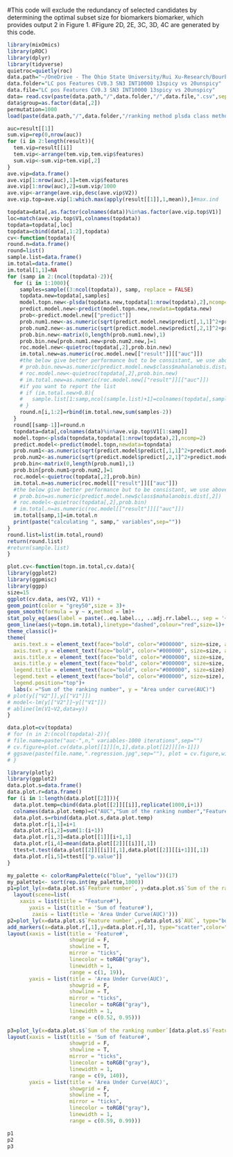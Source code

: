 #This code will exclude the redundancy of selected candidates by determining the optimal subset size for biomarkers biomarker, which provides output 2 in Figure 1.
#Figure 2D, 2E, 3C, 3D, 4C are generated by this code.

```r
library(mixOmics)
library(pROC)
library(dplyr)
library(tidyverse)
quietroc=quietly(roc)
data.path="~/OneDrive - The Ohio State University/Rui Xu-Research/Bourbon study II 2021S-/Data Archive"
data.folder="LC pos Features CV0.3 SN3 INT10000 13spicy vs 20unspicy"
data.file="LC pos Features CV0.3 SN3 INT10000 13spicy vs 20unspicy"
data= read.csv(paste(data.path,"/",data.folder,"/",data.file,".csv",sep=""))
data$group=as.factor(data[,2])
permutation=1000
load(paste(data.path,"/",data.folder,"/ranking method plsda class method plsda ",permutation," iterations with 1408 compounds spicy.rda",sep=""))
```

```r
auc=result[[1]]
sum.vip=rep(0,nrow(auc))
for (i in 2:length(result)){
  tem.vip=result[[i]]
  tem.vip<-arrange(tem.vip,tem.vip$features)
  sum.vip<-sum.vip+tem.vip[,2]
}
ave.vip=data.frame()
ave.vip[1:nrow(auc),1]=tem.vip$features
ave.vip[1:nrow(auc),2]=sum.vip/1000
ave.vip<-arrange(ave.vip,desc(ave.vip$V2))
ave.vip.top=ave.vip[1:which.max(apply(result[[1]],1,mean)),]#max.ind
```

```r
topdata=data[,as.factor(colnames(data))%in%as.factor(ave.vip.top$V1)]
loc=match(ave.vip.top$V1,colnames(topdata))
topdata=topdata[,loc]
topdata=cbind(data[,1:2],topdata)
cv<-function(topdata){
round.n=data.frame()
round=list()
sample.list=data.frame()
im.total=data.frame()
im.total[1,1]=NA
for (samp in 2:(ncol(topdata)-2)){
  for (i in 1:1000){
    samples=sample((3:ncol(topdata)), samp, replace = FALSE)
    topdata.new=topdata[,samples]
    model.topn.new<-plsda(topdata.new,topdata[1:nrow(topdata),2],ncomp=2)
    predict.model.new<-predict(model.topn.new,newdata=topdata.new)
    prob<-predict.model.new[["predict"]]
    prob.num1.new<-as.numeric(sqrt(predict.model.new$predict[,1,1]^2+predict.model.new$predict[,1,2]^2))
    prob.num2.new<-as.numeric(sqrt(predict.model.new$predict[,2,1]^2+predict.model.new$predict[,2,2]^2))
    prob.bin.new<-matrix(0,length(prob.num1.new),1)
    prob.bin.new[prob.num1.new<prob.num2.new,]=1
    roc.model.new<-quietroc(topdata[,2],prob.bin.new)
    im.total.new=as.numeric(roc.model.new[["result"]][["auc"]])
    #the below give better performance but to be consistant, we use above
    # prob.bin.new=as.numeric(predict.model.new$class$mahalanobis.dist[,2])
    # roc.model.new<-quietroc(topdata[,2],prob.bin.new)
    # im.total.new=as.numeric(roc.model.new[["result"]][["auc"]])
    #if you want to report the list
    # if (im.total.new>0.8){
    #   sample.list[1:samp,ncol(sample.list)+1]=colnames(topdata[,samples])
    # }
    round.n[i,1:2]=rbind(im.total.new,sum(samples-2))
  }
  round[[samp-1]]=round.n
  topndata=data[,colnames(data)%in%ave.vip.top$V1[1:samp]]
  model.topn<-plsda(topndata,topdata[1:nrow(topdata),2],ncomp=2)
  predict.model<-predict(model.topn,newdata=topndata)
  prob.num1<-as.numeric(sqrt(predict.model$predict[,1,1]^2+predict.model$predict[,1,2]^2))
  prob.num2<-as.numeric(sqrt(predict.model$predict[,2,1]^2+predict.model$predict[,2,2]^2))
  prob.bin<-matrix(0,length(prob.num1),1)
  prob.bin[prob.num1<prob.num2,]=1
  roc.model<-quietroc(topdata[,2],prob.bin)
  im.total.n=as.numeric(roc.model[["result"]][["auc"]])
  #the below give better performance but to be consistant, we use above
  # prob.bin=as.numeric(predict.model.new$class$mahalanobis.dist[,2])
  # roc.model<-quietroc(topdata[,2],prob.bin)
  # im.total.n=as.numeric(roc.model[["result"]][["auc"]])
  im.total[samp,1]=im.total.n
  print(paste("calculating ", samp," variables",sep=""))
}
round.list=list(im.total,round)
return(round.list)
#return(sample.list)
}
```


```r
plot.cv<-function(topn.im.total,cv.data){
library(ggplot2)
library(ggpmisc)
library(ggpp)
size=15
ggplot(cv.data, aes(V2, V1)) +
geom_point(color = "grey50",size = 3)+
geom_smooth(formula = y ~ x,method = lm)+
stat_poly_eq(aes(label = paste(..eq.label.., ..adj.rr.label.., sep = '~~~~')),formula = y ~ x,  parse = TRUE,size = 6,label.x = 0.1,label.y = 0.05)+
geom_line(aes(y=topn.im.total),linetype="dashed",colour="red",size=1)+
theme_classic()+
theme(
  axis.text.x = element_text(face="bold", color="#000000", size=size, angle=0,vjust=0.5),
  axis.text.y = element_text(face="bold", color="#000000", size=size, angle=0),
  axis.title.x = element_text(face="bold", color="#000000", size=size, angle=0),
  axis.title.y = element_text(face="bold", color="#000000", size=size, angle=90),
  legend.title = element_text(face="bold", color="#000000", size=size),
  legend.text = element_text(face="bold", color="#000000", size=size),
  legend.position="top")+
  labs(x ="Sum of the ranking number", y = "Area under curve(AUC)")
# plot(y[["V2"]],y[["V1"]])
# model<-lm(y[["V2"]]~y[["V1"]])
# abline(lm(V1~V2,data=y))
}
```


```r
data.plot=cv(topdata)
# for (n in 2:(ncol(topdata)-2)){
# file.name=paste("auc-",n," variables-1000 iterations",sep="")
# cv.figure=plot.cv(data.plot[[1]][n,1],data.plot[[2]][[n-1]])
# ggsave(paste(file.name,".regression.jpg",sep=""), plot = cv.figure,width = 5,height = 4)
# }
```

```r
library(plotly)
library(ggplot2)
data.plot.s=data.frame()
data.plot.r=data.frame()
for (i in 1:length(data.plot[[2]])){
  data.plot.temp=cbind(data.plot[[2]][[i]],replicate(1000,i+1))
  colnames(data.plot.temp)=c("AUC","Sum of the ranking number","Feature number")
  data.plot.s=rbind(data.plot.s,data.plot.temp)
  data.plot.r[i,1]=i+1
  data.plot.r[i,2]=sum(1:(i+1))
  data.plot.r[i,3]=data.plot[[1]][i+1,1]
  data.plot.r[i,4]=mean(data.plot[[2]][[i]][,1])
  ttest=t.test(data.plot[[2]][[i]][,1],data.plot[[2]][[i+1]][,1])
  data.plot.r[i,5]=ttest[["p.value"]]
}
```


```r
my_palette <- colorRampPalette(c("blue", "yellow"))(17)
my_palette1<- sort(rep.int(my_palette,1000))
p1=plot_ly(x=data.plot.s$`Feature number`, y=data.plot.s$`Sum of the ranking number`, z=data.plot.s$`AUC`, type="scatter3d", mode="markers",color=my_palette1) %>%#
  layout(scene=list(
    xaxis = list(title = "Feature#"),
       yaxis = list(title = 'Sum of feature#'),
        zaxis = list(title = 'Area Under Curve(AUC)')))
p2=plot_ly(x=data.plot.s$`Feature number`,y=data.plot.s$`AUC`, type="box",color=my_palette1)%>%
add_markers(x=data.plot.r[,1],y=data.plot.r[,3], type="scatter",color="red",marker=list(color="red",size=10, line=list(color="red", width=0)), line=list(color="gray", width=1),name="Top m features")%>%
layout(xaxis = list(title = 'Feature#',
                    showgrid = F, 
                    showline = T,
                    mirror = "ticks",
                    linecolor = toRGB("gray"),
                    linewidth = 1,
                    range = c(1, 19)),
       yaxis = list(title = 'Area Under Curve(AUC)',
                    showgrid = F, 
                    showline = T,
                    mirror = "ticks",
                    linecolor = toRGB("gray"),
                    linewidth = 1,
                    range = c(0.52, 0.95)))
 
p3=plot_ly(x=data.plot.s$`Sum of the ranking number`[data.plot.s$`Feature number`==4],y=data.plot.s$`AUC`[data.plot.s$`Feature number`==15], type="scatter",marker=list(color="C97F89",size=10),name="The average of random m features")%>%#F5D363
layout(xaxis = list(title = 'Sum of feature#',
                    showgrid = F, 
                    showline = T,
                    mirror = "ticks",
                    linecolor = toRGB("gray"),
                    linewidth = 1,
                    range = c(9, 140)),
       yaxis = list(title = 'Area Under Curve(AUC)',
                    showgrid = F, 
                    showline = T,
                    mirror = "ticks",
                    linecolor = toRGB("gray"),
                    linewidth = 1,
                    range = c(0.59, 0.99)))
```

```r
p1
p2
p3

```

